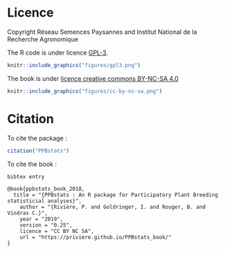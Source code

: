 
# Licence

Copyright Réseau Semences Paysannes and Institut National de la Recherche Agronomique

The R code is under licence [GPL-3](https://www.gnu.org/licenses/gpl-3.0.en.html).

```r
knitr::include_graphics("figures/gpl3.png")
```


The book is under [licence creative commons BY-NC-SA 4.0](http://creativecommons.org/licenses/by-nc-sa/4.0/)

```r
knitr::include_graphics("figures/cc-by-nc-sa.png")
```


# Citation

To cite the package :

```r
citation("PPBstats")
```

To cite the book :

```
bibtex entry

@book{ppbstats_book_2018,
  title = "{PPBstats : An R package for Participatory Plant Breeding statisticial analyses}",
	author = "{Rivière, P. and Goldringer, I. and Rouger, B. and Vindras C.}",
	year = "2019",
	version = "0.25",
	licence = "CC BY NC SA",
	url = "https://priviere.github.io/PPBstats_book/"
}
```
